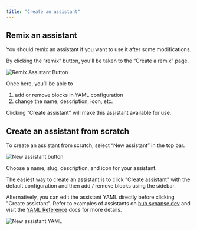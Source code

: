 ```yaml
---
title: "Create an assistant"
---
```


## Remix an assistant

You should remix an assistant if you want to use it after some modifications.

By clicking the “remix” button, you’ll be taken to the “Create a remix” page.

![Remix Assistant Button](/images/hub/assistants/images/assistant-remix-button-728ececa73983140eeab42e33cc3903b.png)

Once here, you’ll be able to

1. add or remove blocks in YAML configuration
2. change the name, description, icon, etc.

Clicking “Create assistant” will make this assistant available for use.

## Create an assistant from scratch

To create an assistant from scratch, select “New assistant” in the top bar.

![New assistant button](/images/hub/assistants/images/assistant-new-button-16070e2cff9ce25ec9ebfeecb0e2f2b5.png)

Choose a name, slug, description, and icon for your assistant.

The easiest way to create an assistant is to click "Create assistant" with the default configuration and then add / remove blocks using the sidebar.

Alternatively, you can edit the assistant YAML directly before clicking "Create assistant". Refer to examples of assistants on [hub.synapse.dev](https://hub.synapse.dev/explore/assistants) and visit the [YAML Reference](/reference#complete-yaml-config-example) docs for more details.

![New assistant YAML](/images/hub/assistants/images/assistant-create-yaml-a991e5a81506f1c3ba611a664a50734c.png)
